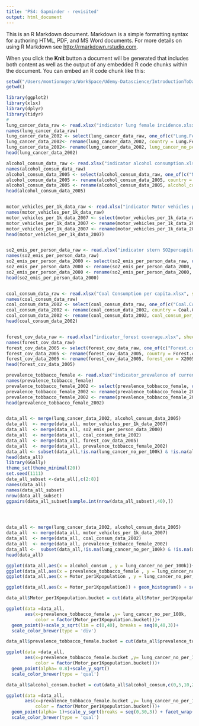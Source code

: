 ```yaml
---
title: 'PS4: Gapminder - revisited'
output: html_document
---
```


This is an R Markdown document. Markdown is a simple formatting syntax for authoring HTML, PDF, and MS Word documents. For more details on using R Markdown see <http://rmarkdown.rstudio.com>.

When you click the **Knit** button a document will be generated that includes both content as well as the output of any embedded R code chunks within the document. You can embed an R code chunk like this:

```r

setwd("/Users/montionugera/WorkSpace/Udemy-Datascience/IntroductionToDataScience/EDA-DataAnalyse/L5")
getwd()

```


```r
library(ggplot2)
library(xlsx)
library(dplyr)
library(tidyr)
#
lung_cancer_data_raw <- read.xlsx("indicator lung female incidence.xlsx", sheetIndex = 1)
names(lung_cancer_data_raw)
lung_cancer_data_2002 <- select(lung_cancer_data_raw, one_of(c("Lung.Female.Incidence", "X2002")))
lung_cancer_data_2002<- rename(lung_cancer_data_2002, country = Lung.Female.Incidence)
lung_cancer_data_2002<- rename(lung_cancer_data_2002, lung_cancer_no_per_100k = X2002)
head(lung_cancer_data_2002)

alcohol_consum_data_raw <- read.xlsx("indicator alcohol consumption.xlsx", sheetIndex = 1)
names(alcohol_consum_data_raw)
alcohol_consum_data_2005 <- select(alcohol_consum_data_raw, one_of(c("NA.", "X2005")))
alcohol_consum_data_2005 <- rename(alcohol_consum_data_2005, country = NA.)
alcohol_consum_data_2005 <- rename(alcohol_consum_data_2005, alcohol_consum = X2005)
head(alcohol_consum_data_2005)


motor_vehicles_per_1k_data_raw <- read.xlsx("indicator Motor vehicles per 1000 population.xlsx", sheetIndex = 1)
names(motor_vehicles_per_1k_data_raw)
motor_vehicles_per_1k_data_2007 <- select(motor_vehicles_per_1k_data_raw, one_of(c("Motor.vehicles..not.2.wheelers..per.1.000.population", "X2007")))
motor_vehicles_per_1k_data_2007 <- rename(motor_vehicles_per_1k_data_2007, country = Motor.vehicles..not.2.wheelers..per.1.000.population)
motor_vehicles_per_1k_data_2007 <- rename(motor_vehicles_per_1k_data_2007, Motor_per1Kpopulation = X2007)
head(motor_vehicles_per_1k_data_2007)


so2_emis_per_person_data_raw <- read.xlsx("indicator stern SO2percapita.xlsx", sheetIndex = 1)
names(so2_emis_per_person_data_raw)
so2_emis_per_person_data_2000 <- select(so2_emis_per_person_data_raw, one_of(c("Country", "X2000")))
so2_emis_per_person_data_2000 <- rename(so2_emis_per_person_data_2000, country = Country)
so2_emis_per_person_data_2000 <- rename(so2_emis_per_person_data_2000, so2_emis_per_person = X2000)
head(so2_emis_per_person_data_2000)


coal_consum_data_raw <- read.xlsx("Coal Consumption per capita.xlsx", sheetIndex = 1)
names(coal_consum_data_raw)
coal_consum_data_2002 <- select(coal_consum_data_raw, one_of(c("Coal.Consumption.per.person..tonnes.oil.equivalent.", "X2002")))
coal_consum_data_2002 <- rename(coal_consum_data_2002, country = Coal.Consumption.per.person..tonnes.oil.equivalent.)
coal_consum_data_2002 <- rename(coal_consum_data_2002, coal_consum_per_person = X2002)
head(coal_consum_data_2002)


forest_cov_data_raw <- read.xlsx("indicator_forest coverage.xlsx", sheetIndex = 1)
names(forest_cov_data_raw)
forest_cov_data_2005 <- select(forest_cov_data_raw, one_of(c("Forest.coverage....", "X2005")))
forest_cov_data_2005 <- rename(forest_cov_data_2005, country = Forest.coverage....)
forest_cov_data_2005 <- rename(forest_cov_data_2005, forest_cov = X2005)
head(forest_cov_data_2005)

prevalence_tobbacco_female <- read.xlsx("indicator_prevalence of current tobacco use among adults (%) female.xlsx", sheetIndex = 1)
names(prevalence_tobbacco_female)
prevalence_tobbacco_female_2002 <- select(prevalence_tobbacco_female, one_of(c("Prevalence.of.current.tobacco.use.among.adults....15.years......female", "X2002")))
prevalence_tobbacco_female_2002 <- rename(prevalence_tobbacco_female_2002, country = Prevalence.of.current.tobacco.use.among.adults....15.years......female)
prevalence_tobbacco_female_2002 <- rename(prevalence_tobbacco_female_2002, prevalence_tobbacco_female = X2002)
head(prevalence_tobbacco_female_2002)


data_all <- merge(lung_cancer_data_2002, alcohol_consum_data_2005)
data_all  <- merge(data_all, motor_vehicles_per_1k_data_2007)
data_all  <- merge(data_all, so2_emis_per_person_data_2000)
data_all  <- merge(data_all, coal_consum_data_2002)
data_all  <- merge(data_all, forest_cov_data_2005)
data_all  <- merge(data_all, prevalence_tobbacco_female_2002)
data_all <- subset(data_all,!is.na(lung_cancer_no_per_100k) & !is.na(alcohol_consum) & !is.na(Motor_per1Kpopulation) & !is.na(so2_emis_per_person) & !is.na(coal_consum_per_person) & !is.na(forest_cov) &  !is.na(prevalence_tobbacco_female))
head(data_all)
library(GGally)
theme_set(theme_minimal(20))
set.seed(1111)
data_all_subset <-data_all[,c(2:8)]
names(data_all)
names(data_all_subset)
nrow(data_all_subset)
ggpairs(data_all_subset[sample.int(nrow(data_all_subset),40),])




data_all <- merge(lung_cancer_data_2002, alcohol_consum_data_2005)
data_all  <- merge(data_all, motor_vehicles_per_1k_data_2007)
data_all  <- merge(data_all, coal_consum_data_2002)
data_all  <- merge(data_all, prevalence_tobbacco_female_2002)
data_all <-  subset(data_all,!is.na(lung_cancer_no_per_100k) & !is.na(alcohol_consum) & !is.na(Motor_per1Kpopulation) & !is.na(prevalence_tobbacco_female) )
head(data_all)
```


```r
ggplot(data_all,aes(x = alcohol_consum , y = lung_cancer_no_per_100k))+geom_point(alpha = 0.5) + geom_smooth()
ggplot(data_all,aes(x = prevalence_tobbacco_female , y = lung_cancer_no_per_100k))+geom_point(alpha = 0.5)+ geom_smooth()
ggplot(data_all,aes(x = Motor_per1Kpopulation , y = lung_cancer_no_per_100k))+geom_point(alpha = 0.5)+ geom_smooth()


```


```r
ggplot(data_all,aes(x = Motor_per1Kpopulation)) + geom_histogram() + scale_x_sqrt(lim = c(0,800), breaks = seq(0,900,20))

data_all$Motor_per1Kpopulation.bucket = cut(data_all$Motor_per1Kpopulation,c(0,100,460,800))

ggplot(data =data_all,
       aes(x=prevalence_tobbacco_female ,y= lung_cancer_no_per_100k,
           color = factor(Motor_per1Kpopulation.bucket)))+
  geom_point()+scale_x_sqrt(lim = c(0,40), breaks = seq(0,40,3))+
  scale_color_brewer(type = 'div')

data_all$prevalence_tobbacco_female.bucket = cut(data_all$prevalence_tobbacco_female,c(0,4,15,45))

ggplot(data =data_all,
       aes(x=prevalence_tobbacco_female.bucket ,y= lung_cancer_no_per_100k,
           color = factor(Motor_per1Kpopulation.bucket)))+
  geom_point(alpha= 0.8)+scale_y_sqrt()
  scale_color_brewer(type = 'qual')

data_all$alcohol_consum.bucket = cut(data_all$alcohol_consum,c(0,5,10,20))

ggplot(data =data_all,
       aes(x=prevalence_tobbacco_female.bucket ,y= lung_cancer_no_per_100k,
           color = factor(Motor_per1Kpopulation.bucket)))+
  geom_point(alpha= 1)+scale_y_sqrt(breaks = seq(0,30,3)) + facet_wrap(~alcohol_consum.bucket)+
  scale_color_brewer(type = 'qual')

 ```
